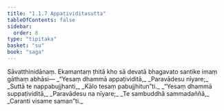 ```yaml
---
title: "1.1.7 Appaṭividitasutta"
tableOfContents: false
sidebar:
  order: 8
type: "tipitaka"
basket: "su"
book: "saga"
---
```



<DynamicBreadcrumb />

<Division number="7" book="saga" bookNo="12" page="4">

<Paragraph number="22" book="saga">
Sāvatthinidānaṃ. Ekamantaṃ ṭhitā kho sā devatā bhagavato santike imaṃ gāthaṃ abhāsi—
</Paragraph>

<Paragraph number="23" type="verses" book="saga">
_“Yesaṃ dhammā appaṭividitā,_  
_Paravādesu nīyare;_  
_Suttā te nappabujjhanti,_  
_Kālo tesaṃ pabujjhitun”ti._  

</Paragraph>

<Paragraph number="24" type="verses" book="saga">
_“Yesaṃ dhammā suppaṭividitā,_  
_Paravādesu na nīyare;_  
_Te sambuddhā sammadaññā,_  
_Caranti visame saman”ti._
</Paragraph>
</Division>